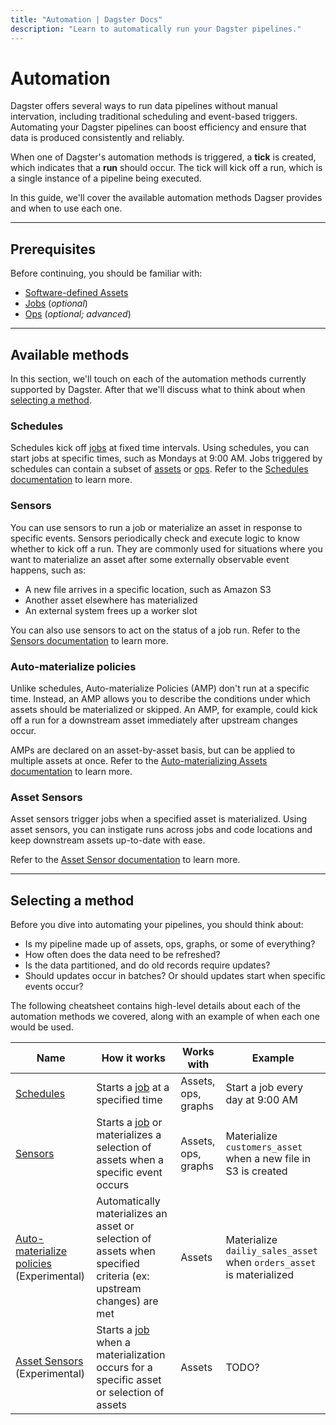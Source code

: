 ```yaml
---
title: "Automation | Dagster Docs"
description: "Learn to automatically run your Dagster pipelines."
---
```


# Automation

Dagster offers several ways to run data pipelines without manual intervation, including traditional scheduling and event-based triggers. Automating your Dagster pipelines can boost efficiency and ensure that data is produced consistently and reliably.

When one of Dagster's automation methods is triggered, a **tick** is created, which indicates that a **run** should occur. The tick will kick off a run, which is a single instance of a pipeline being executed.

In this guide, we'll cover the available automation methods Dagser provides and when to use each one.

---

## Prerequisites

Before continuing, you should be familiar with:

- [Software-defined Assets][assets]
- [Jobs][jobs] (_optional_)
- [Ops][ops] (_optional; advanced_)

---

## Available methods

In this section, we'll touch on each of the automation methods currently supported by Dagster. After that we'll discuss what to think about when [selecting a method](#selecting-a-method). 

### Schedules

Schedules kick off [jobs][jobs] at fixed time intervals. Using schedules, you can start jobs at specific times, such as Mondays at 9:00 AM. Jobs triggered by schedules can contain a subset of [assets][assets] or [ops][ops]. Refer to the [Schedules documentation][schedules] to learn more.

### Sensors

You can use sensors to run a job or materialize an asset in response to specific events. Sensors periodically check and execute logic to know whether to kick off a run. They are commonly used for situations where you want to materialize an asset after some externally observable event happens, such as:

- A new file arrives in a specific location, such as Amazon S3
- Another asset elsewhere has materialized
- An external system frees up a worker slot

You can also use sensors to act on the status of a job run. Refer to the [Sensors documentation][sensors] to learn more.

### Auto-materialize policies <Experimental />

Unlike schedules, Auto-materialize Policies (AMP) don't run at a specific time. Instead, an AMP allows you to describe the conditions under which assets should be materialized or skipped. An AMP, for example, could kick off a run for a downstream asset immediately after upstream changes occur.

AMPs are declared on an asset-by-asset basis, but can be applied to multiple assets at once. Refer to the [Auto-materializing Assets documentation][auto-materialize-policies] to learn more.

### Asset Sensors <Experimental />

Asset sensors trigger jobs when a specified asset is materialized. Using asset sensors, you can instigate runs across jobs and code locations and keep downstream assets up-to-date with ease.

Refer to the [Asset Sensor documentation][asset-sensors] to learn more.

---

## Selecting a method

Before you dive into automating your pipelines, you should think about:

- Is my pipeline made up of assets, ops, graphs, or some of everything?
- How often does the data need to be refreshed?
- Is the data partitioned, and do old records require updates?
- Should updates occur in batches? Or should updates start when specific events occur?

The following cheatsheet contains high-level details about each of the automation methods we covered, along with an example of when each one would be used.

| Name                                                                  | How it works                                                                                                      | Works with          | Example                                                              |
| --------------------------------------------------------------------- | ----------------------------------------------------------------------------------------------------------------- | ------------------- | -------------------------------------------------------------------- |
| [Schedules][schedules]                                                | Starts a [job][jobs] at a specified time                                                                          | Assets, ops, graphs | Start a job every day at 9:00 AM                                     |
| [Sensors][sensors]                                                    | Starts a [job][jobs] or materializes a selection of assets when a specific event occurs                           | Assets, ops, graphs | Materialize `customers_asset` when a new file in S3 is created       |
| [Auto-materialize policies][auto-materialize-policies] (Experimental) | Automatically materializes an asset or selection of assets when specified criteria (ex: upstream changes) are met | Assets              | Materialize `dailiy_sales_asset` when `orders_asset` is materialized |
| [Asset Sensors][asset-sensors] (Experimental)                         | Starts a [job][jobs] when a materialization occurs for a specific asset or selection of assets                    | Assets              | TODO?                                                                |


[assets]: /concepts/assets/software-defined-assets
[ops]: /concepts/ops-jobs-graphs/ops
[jobs]: /concepts/ops-jobs-graphs/jobs
[op-jobs]: /concepts/ops-jobs-graphs/op-jobs
[schedules]: /concepts/partitions-schedules-sensors/schedules
[sensors]: /concepts/partitions-schedules-sensors/sensors
[asset-sensors]: /concepts/partitions-schedules-sensors/asset-sensors
[auto-materialize-policies]: /concepts/assets/auto-materializing-assets
